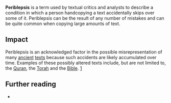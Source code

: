 {{Wikify-date|August 2006}}

'''Periblepsis''' is a term used by textual critics and analysts to describe a condition in which a person handcopying a text accidentally skips over some of it.  Periblepsis can be the result of any number of mistakes and can be quite common when copying large amounts of text.
==Impact==
Periblepsis is an acknowledged factor in the possible misrepresentation of many [[ancient]] [[texts]] because such accidents are likely accumulated over time.  Examples of these possibly altered texts include, but are not limited to, the [[Quran]], the [[Torah]] and the [[Bible]]. [http://evangelicaltextualcriticism.blogspot.com/2005_12_01_evangelicaltextualcriticism_archive.html]

==Further reading==
* {{cite book | last = Ehrman | first = Bart D. | year = 2005 | title = Misquoting Jesus: The Story Behind Who Changed the Bible and Why | publisher = HarperCollins | location = New York, NY | id = ISBN 0060738170 }}
